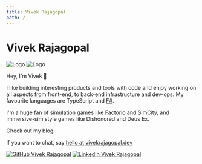 ```yaml
---
title: Vivek Rajagopal
path: /
---
```




<Page class="landing">

<h1>Vivek Rajagopal</h1>

<img src={avatarDefault} class="avatar default" alt="Logo" />
<img src={avatarDarkmode} class="avatar darkmode" alt="Logo" />

Hey, I'm Vivek 👋

I like building interesting products and tools with code and enjoy working on all aspects from
front-end, to back-end infrastructure and dev-ops. My favourite languages are TypeScript and
[F#](https://fsharpforfunandprofit.com/why-use-fsharp/).

I'm a huge fan of simulation games like [Factorio](https://www.youtube.com/watch?v=5yLaYuuBWRM) and
SimCity, and immersive-sim style games like Dishonored and Deus Ex.

Check out my <Link to="/blog">blog</Link>.

If you want to chat, say [hello at vivekrajagopal.dev](mailto:hello@vivekrajagopal.dev)
<BiMailSend style="vertical-align: middle;" />

<span style="text-align:right;">
  <a href="https://github.com/VivekRajagopal"><img class="link" src={github} alt="GitHub Vivek Rajagopal" /></a>
  <a href="https://www.linkedin.com/in/vivek-rajagopal-0a60ab9b/"><img class="link" src={linkedin} alt="LinkedIn Vivek Rajagopal" /></a>
</span>
</Page>
